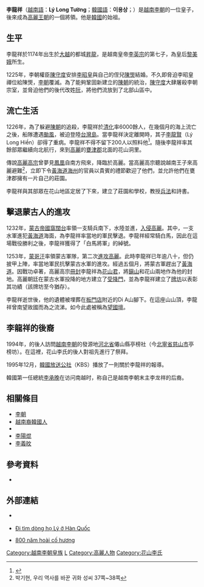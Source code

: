 '''李龍祥'''（[[越南語|越南語]]：'''Lý Long Tường'''；[[韓國語|韓國語]]：'''이용상'''；{{bd|1174年||？||CatIdx=L}}）是[[越南|越南]][[李朝_(越南)|李朝]]的一位皇子，後來成為[[高麗王朝|高麗王朝]]的一個將領。他是[[韓國|韓國]]{{Link-ko|花山李氏|화산 이씨}}的始祖。

== 生平 ==
李龍祥於1174年出生於[[大越|大越]]的都城[[昇龍|昇龍]]，是越南皇帝[[李英宗|李英宗]]的第七子，為皇后[[黎美娥|黎美娥]]所生。

1225年，李朝權臣[[陳守度|陳守度]]安排[[李昭皇|李昭皇]]與自己的侄兒[[陳煚|陳煚]]結婚。不久即脅迫李昭皇禪位給陳煚，[[李朝_(越南)|李朝]]覆滅。為了能夠鞏固新建立的[[陳朝_(越南)|陳朝]]的統治，[[陳守度|陳守度]]大肆屠殺李朝宗室，並脅迫他們的後代改姓[[阮|阮]]，將他們流放到了北部山區中。
== 流亡生活 ==
1226年，為了躲避[[陳朝_(越南)|陳朝]]的追殺，李龍祥於[[清化省|清化]]率6000餘人，{{fact|攜帶[[皇冠|皇冠]]、[[龍袍|龍袍]]、[[尚方寶劍|尚方寶劍]]以及財寶等物，分乘三隻大船，逃往[[南海|南海]]。|time=2021-09-21}}在幾個月的海上流亡之後，船隊遭遇[[颱風|颱風]]，被迫登陸[[台灣島|台灣島]]。當李龍祥決定離開時，其子[[李龍賢|李龍賢]]（Lý Long Hiền）卻得了重病。李龍祥不得不留下200人以照料他<ref>{{Cite web|title=Đôi điều về các thuyền nhân quí tộc tị nạn đời Lý|url=https://www.vanchuongviet.org/index.php?comp=tacpham&action=detail&id=4718|access-date=2021-09-21|author=Vũ Ngọc Tiến|work=www.vanchuongviet.org|archive-date=2021-09-21|archive-url=https://web.archive.org/web/20210921210522/https://www.vanchuongviet.org/index.php?comp=tacpham&action=detail&id=4718|dead-url=no}}</ref>。隨後李龍祥率其餘部眾繼續向北航行，來到[[高麗王朝|高麗]]的[[甕津郡_(黃海南道)|甕津郡]]北面的花山洞里。

傳說[[高麗高宗|高麗高宗]]曾夢見[[鳳凰|鳳凰]]自南方飛來，降臨於高麗。當高麗高宗聽說越南王子來高麗避難<ref>박기현, 우리 역사를 바꾼 귀화 성씨 37쪽~38쪽</ref>，立即下令[[黃海道|黃海道]][[海州|海州]]的官員以貴賓的禮節歡迎了他們，並允許他們在甕津郡擁有一片自己的莊園。

李龍祥與其部眾在花山地區定居了下來，建立了莊園和學校，教授[[兵法|兵法]]和詩書。

== 擊退蒙古人的進攻 ==
1232年，[[蒙古帝國|蒙古帝國]][[窩闊台|窩闊台]]率領一支騎兵南下，水陸並進，[[蒙古入侵高丽|入侵高麗]]。其中，一支水軍進犯[[黃海道|黃海道]]海面，為李龍祥率當地的軍民擊退。李龍祥經常騎白馬，因此在這場戰役勝利之後，李龍祥獲得了「白馬將軍」的綽號。

1253年，[[蒙哥汗|蒙哥汗]]率領蒙古軍隊，第二次[[蒙古入侵高丽|進攻高麗]]。此時李龍祥已年逾八十，但仍披甲上陣，率當地軍民抗擊蒙古水軍的進攻。經過五個月，將蒙古軍趕出了[[黃海道|黃海道]]。因戰功卓著，高麗高宗[[冊封|冊封]]李龍祥為[[花山|花山]][[君|君]]，將[[鎭山|鎭山]]和花山兩地作為他的封地。高麗朝廷在蒙古水軍投降的地方建立了[[受降門|受降門]]，並為李龍祥建立了[[牌坊|牌坊]]以表彰其功績（該牌坊至今猶存）。

李龍祥逝世後，他的遺體被埋葬在[[板門店|板門店]]附近的Di A山腳下。在這座山山頂，李龍祥曾南望故國而為之流涕。如今此處被稱為[[望國壇|望國壇]]。

== 李龍祥的後裔 ==

1994年，{{Link-ko|花山李氏|화산 이씨}}的後人訪問[[越南|越南]][[李朝_(越南)|李朝]]的發源地[[河北省_(越南)|河北省]]僊山縣亭榜社（今[[北寧省|北寧省]][[慈山市|慈山市]]亭榜坊）。在這裡，花山李氏的後人對祖先進行了祭拜。

1995年12月，[[韓國放送公社|韓國放送公社]]（KBS）播放了一則關於李龍祥的報導。

韓國第一任總統[[李承晚|李承晚]]在访问南越时，称自己是越南李朝末主李龙祥的后裔。

== 相關條目 ==
* [[李朝_(越南)|李朝]]
* [[越南裔韓國人|越南裔韓國人]]
* {{Link-ko|花山李氏|화산 이씨}}
* [[李陽焜|李陽焜]]
* [[李義旼|李義旼]]

== 參考資料 ==
* {{cite book|title=Modernity and Re-Enchantment|first=Philip|last=Taylor|publisher=Institute of Southeast Asian Studies|year=2007|isbn=9812304401|url=http://books.google.com/books?id=mtU4H21wdFoC&pg=PR4&dq=ISBN+9812304401&sig=ACfU3U1UgOizGaBPJm6NzYyF3zSe_SZ6cA|page=80|access-date=2010-02-07|archive-date=2018-11-23|archive-url=https://web.archive.org/web/20181123021530/https://books.google.com/books?id=mtU4H21wdFoC&pg=PR4&dq=ISBN+9812304401&sig=ACfU3U1UgOizGaBPJm6NzYyF3zSe_SZ6cA|dead-url=no}}<references />
== 外部連結 ==
* {{en}} {{cite web|url=http://www.vusta.vn/english/news_detail.asp?id=22944|title=There were two Vietnamese Princes becoming famous in Korea|publisher=Vietnam Union of Science and Technology Association|date=02/10/2007|accessdate=August 2008|deadurl=yes|archiveurl=https://web.archive.org/web/20080916233725/http://www.vusta.vn/English/news_detail.asp?id=22944|archivedate=2008-09-16}}
* {{vi}} [https://web.archive.org/web/20070926231232/http://www3.tuoitre.com.vn/thethao/Index.aspx?ArticleID=172256&ChannelID=89 Đi tìm dòng họ Lý ở Hàn Quốc]
* {{vi}} [https://web.archive.org/web/20070929104837/http://www3.tuoitre.com.vn/thethao/Index.aspx?ArticleID=172417&ChannelID=89 800 năm hoài cố hương]

[[Category:越南李朝皇族|Category:越南李朝皇族]]
[[Category:李姓|L]]
[[Category:高麗人物|Category:高麗人物]]
[[Category:花山李氏|Category:花山李氏]]